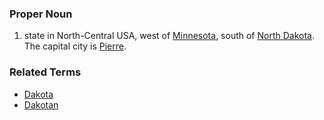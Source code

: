 ===Proper Noun===
# state in North-Central USA, west of [[Minnesota]], south of [[North Dakota]]. The capital city is [[Pierre]].

===Related Terms===
*[[Dakota]]
*[[Dakotan]]